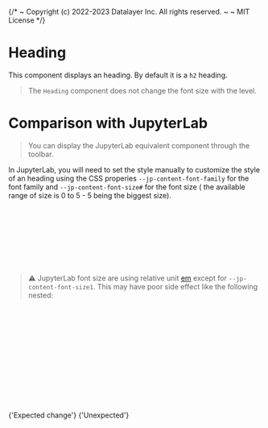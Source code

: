 {/*
  ~ Copyright (c) 2022-2023 Datalayer Inc. All rights reserved.
  ~
  ~ MIT License
*/}


<Meta of={HeadingStories} />

# Heading

This component displays an heading. By default it is a `h2` heading.

<Canvas of={HeadingStories.Default} />

> The `Heading` component does not change the font size with the level.

# Comparison with JupyterLab

> You can display the JupyterLab equivalent component through the toolbar.

In JupyterLab, you will need to set the style manually to customize the
style of an heading using the CSS properies `--jp-content-font-family`
for the font family and `--jp-content-font-size#` for the font size (
the available range of size is 0 to 5 - 5 being the biggest size).

```jsx
<h2
  style={{
    fontFamily: 'var(--jp-content-font-family)',
    fontSize: 'var(--jp-content-font-size1)',
  }}
>
  {'Heading'}
</h2>
```

> ⚠️ JupyterLab font size are using relative unit [em](https://developer.mozilla.org/en-US/docs/Web/CSS/length#relative_length_units_based_on_font)
> except for `--jp-content-font-size1`. This may have poor side effect like the following nested:

```jsx
<p
  style={{
    fontFamily: 'var(--jp-content-font-family)',
    fontSize: 'var(--jp-content-font-size1)',
  }}
>
  <span style={{fontSize: 'var(--jp-content-font-size3)'}}>
    {'Expected change'}
    <span style={{fontSize: 'var(--jp-content-font-size3)'}}>
      {'Unexpected'}
    </span>
  </span>
</p>
```

<p
  style={{
    fontFamily: 'var(--jp-content-font-family)',
    fontSize: 'var(--jp-content-font-size1)',
  }}
>
  <span style={{fontSize: 'var(--jp-content-font-size3)'}}>
    {'Expected change'}
    <span style={{fontSize: 'var(--jp-content-font-size3)'}}>
      {'Unexpected'}
    </span>
  </span>
</p>
